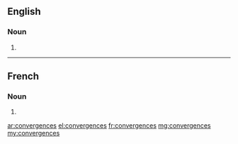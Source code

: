 ==English==

===Noun===
{{head|en|plural}}

# {{plural of|convergence|lang=en|nocat=1}}

----

==French==

===Noun===
{{head|fr|plural}} {{f-p}}

# {{plural of|convergence|lang=fr|nocat=1}}

[[ar:convergences]]
[[el:convergences]]
[[fr:convergences]]
[[mg:convergences]]
[[my:convergences]]